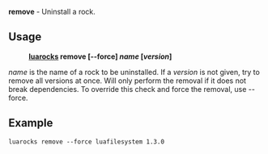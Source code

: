 '''remove''' - Uninstall a rock.

== Usage ==

:'''[[luarocks]] remove <nowiki>[--force]</nowiki> ''name'' <nowiki>[</nowiki>''version''<nowiki>]</nowiki>'''

''name'' is the name of a rock to be uninstalled.
If a ''version'' is not given, try to remove all versions at once.
Will only perform the removal if it does not break dependencies.
To override this check and force the removal, use --force.

== Example ==

 luarocks remove --force luafilesystem 1.3.0


